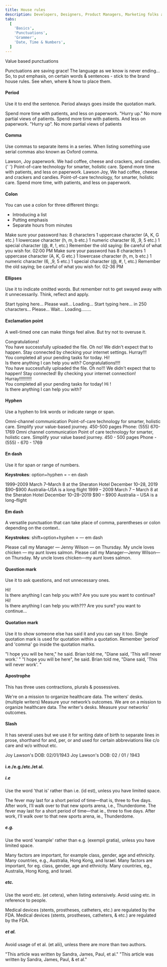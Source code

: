 ```yaml
---
title: House rules
description: Developers, Designers, Product Managers, Marketing folks and UX-ers you've got this! Use these tools to write creatively, effectively and brilliantly.
tabs:
  [
    'Basics',
    'Punctuations',
    'Grammer',
    'Date, Time & Numbers',
  ]
---
```


<Heading>Value based punctuations</Heading>

Punctuations are saving grace! The language as we know is never ending... So, to put emphasis, on certain words & sentences - stick to the brand house rules. See when, where & how to place them.

#### Period

Use it to end the sentence. Period always goes inside the quotation mark.

<Rules>
  <DOs>
    <InlineMessage>
      <IconWrapper>
        Spend more time with patients, and less on
        paperwork.
      </IconWrapper>
    </InlineMessage>
    <InlineMessage>
      <IconWrapper> "Hurry up." </IconWrapper>
    </InlineMessage>
    <InlineMessage>
      <IconWrapper>
        No more partial views of patients.
      </IconWrapper>
    </InlineMessage>
  </DOs>
  <DONTs>
    <InlineMessage>
      <IconWrapper iconType='error'>
        Spend more time with patients. And less on
        paperwork.
      </IconWrapper>
    </InlineMessage>
    <InlineMessage>
      <IconWrapper iconType='error'>
        "Hurry up”.
      </IconWrapper>
    </InlineMessage>
    <InlineMessage>
      <IconWrapper iconType='error'>
        No more partial views of patients
      </IconWrapper>
    </InlineMessage>
  </DONTs>
</Rules>
<br />

#### Comma

Use commas to separate items in a series. When listing something use serial commas also known as Oxford comma.

<Rules>
  <DOs>
    <InlineMessage>
      <IconWrapper>Lawson, Joy paperwork.</IconWrapper>
    </InlineMessage>
    <InlineMessage>
      <IconWrapper>
        We had coffee, cheese and crackers, and
        candies.{' '}
      </IconWrapper>
    </InlineMessage>
    <InlineMessage>
      <IconWrapper>
        Point-of-care technology for smarter, holistic care.
      </IconWrapper>
    </InlineMessage>
    <InlineMessage>
      <IconWrapper>
        Spend more time with patients, and less on
        paperwork.
      </IconWrapper>
    </InlineMessage>
  </DOs>
  <DONTs>
    <InlineMessage>
      <IconWrapper iconType='error'>
        Lawson Joy,
      </IconWrapper>
    </InlineMessage>
    <InlineMessage>
      <IconWrapper iconType='error'>
        We had coffee, cheese and crackers and candies.
      </IconWrapper>
    </InlineMessage>
    <InlineMessage>
      <IconWrapper iconType='error'>
        Point-of-care technology, for smarter, holistic
        care.
      </IconWrapper>
    </InlineMessage>
    <InlineMessage>
      <IconWrapper iconType='error'>
        Spend more time, with patients, and less on
        paperwork.
      </IconWrapper>
    </InlineMessage>
  </DONTs>
</Rules>
<br />

#### Colon

You can use a colon for three different things:

<ul>
  <li>Introducing a list</li>
  <li>Putting emphasis</li>
  <li>Separate hours from minutes</li>
</ul>

<Rules>
  <DOs>
    <InlineMessage>
      <IconWrapper>
        Make sure your password has: 8 characters 1
        uppercase character (A, K, G etc.) 1 lowercase
        character (h, m, b etc.) 1 numeric character (6, ,9,
        5 etc.) 1 special character (@, #, !, etc.)
      </IconWrapper>
    </InlineMessage>
    <InlineMessage>
      <IconWrapper>
        Remember the old saying: Be careful of what you wish
        for.
      </IconWrapper>
    </InlineMessage>
    <InlineMessage>
      <IconWrapper>02:00 PM</IconWrapper>
    </InlineMessage>
  </DOs>
  <DONTs>
    <InlineMessage>
      <IconWrapper iconType='error'>
        Make sure your password has 8 characters 1 uppercase
        character (A, K, G etc.) 1 lowercase character (h,
        m, b etc.) 1 numeric character (6, ,9, 5 etc.) 1
        special character (@, #, !, etc.)
      </IconWrapper>
    </InlineMessage>
    <InlineMessage>
      <IconWrapper iconType='error'>
        Remember the old saying; be careful of what you wish
        for.
      </IconWrapper>
    </InlineMessage>
    <InlineMessage>
      <IconWrapper iconType='error'>02-36 PM</IconWrapper>
    </InlineMessage>
  </DONTs>
</Rules>
<br />

#### Ellipses

Use it to indicate omitted words. But remember not to get swayed away with it unnecessarily. Think, reflect and apply.

<Rules>
  <DOs>
    <InlineMessage>
      <IconWrapper>Start typing here...</IconWrapper>
    </InlineMessage>
    <InlineMessage>
      <IconWrapper>Please wait...</IconWrapper>
    </InlineMessage>
    <InlineMessage>
      <IconWrapper>Loading...</IconWrapper>
    </InlineMessage>
  </DOs>
  <DONTs>
    <InlineMessage>
      <IconWrapper iconType='error'>
        Start typing here... in 250 characters...
      </IconWrapper>
    </InlineMessage>
    <InlineMessage>
      <IconWrapper iconType='error'>
        Please... Wait...
      </IconWrapper>
    </InlineMessage>
    <InlineMessage>
      <IconWrapper iconType='error'>
        Loading........
      </IconWrapper>
    </InlineMessage>
  </DONTs>
</Rules>
<br />

#### Exclamation point

A well-timed one can make things feel alive. But try not to overuse it.

<Rules>
  <DOs>
    <InlineMessage>
      <IconWrapper>
       Congratulations!
        <br />
      You have successfully uploaded the file.
      </IconWrapper>
    </InlineMessage>
    <InlineMessage>
      <IconWrapper>
        Oh no! We didn't expect that to happen.
        Stay connected by checking your internet settings.
      </IconWrapper>
    </InlineMessage>
    <InlineMessage>
      <IconWrapper>
        Hurray!!!
        <br />
        You completed all your pending tasks for today.
      </IconWrapper>
    </InlineMessage>
    <InlineMessage>
      <IconWrapper>
        Hi!
        <br />
        Is there anything I can help you with?</IconWrapper>
    </InlineMessage>

  </DOs>
  <DONTs>
    <InlineMessage>
      <IconWrapper iconType='error'>
        Congratulations!!!!
        <br />
        You have successfully uploaded the file.
      </IconWrapper>
    </InlineMessage>
    <InlineMessage>
      <IconWrapper iconType='error'>
       Oh no!!! We didn't expect that to happen! Stay connected! By checking your internet connection!
      </IconWrapper>
    </InlineMessage>
    <InlineMessage>
      <IconWrapper iconType='error'>
        Hurray!!!!!!!!!!
        <br />
        You completed all your pending tasks for today!
      </IconWrapper>
    </InlineMessage>
    <InlineMessage>
      <IconWrapper iconType='error'>
        Hi !
        <br />
        Is there anything I can help you with?
      </IconWrapper>
    </InlineMessage>
  </DONTs>
</Rules>
<br />

#### Hyphen

Use a hyphen to link words or indicate range or span.

<Rules>
  <DOs>
    <InlineMessage>
      <IconWrapper>Omni-channel communication</IconWrapper>
    </InlineMessage>
    <InlineMessage>
      <IconWrapper>
        Point-of-care technology for smarter, holistic care.
      </IconWrapper>
    </InlineMessage>
    <InlineMessage>
      <IconWrapper>
        Simplify your value-based journey.
      </IconWrapper>
    </InlineMessage>
    <InlineMessage>
      <IconWrapper>450-500 pages</IconWrapper>
    </InlineMessage>
    <InlineMessage>
      <IconWrapper>Phone: (555) 670-1769</IconWrapper>
    </InlineMessage>
  </DOs>
  <DONTs>
    <InlineMessage>
      <IconWrapper iconType='error'>
        Omni channel communication
      </IconWrapper>
    </InlineMessage>
    <InlineMessage>
      <IconWrapper iconType='error'>
        Point of care technology for smarter, holistic care.
      </IconWrapper>
    </InlineMessage>
    <InlineMessage>
      <IconWrapper iconType='error'>
        Simplify your value based journey.
      </IconWrapper>
    </InlineMessage>
    <InlineMessage>
      <IconWrapper iconType='error'>
        450 - 500 pages
      </IconWrapper>
    </InlineMessage>
    <InlineMessage>
      <IconWrapper iconType='error'>
        Phone - (555) - 670 - 1769
      </IconWrapper>
    </InlineMessage>
  </DONTs>
</Rules>
<br />

#### En dash

Use it for span or range of numbers.

<b>Keystrokes</b>: option+hyphen = – en dash

<Rules>
  <DOs>
    <InlineMessage>
      <IconWrapper>1999–2009</IconWrapper>
    </InlineMessage>
    <InlineMessage>
      <IconWrapper>
        March 7–March 8 at the Sheraton Hotel
      </IconWrapper>
    </InlineMessage>
    <InlineMessage>
      <IconWrapper>December 10–28, 2019</IconWrapper>
    </InlineMessage>
    <InlineMessage>
      <IconWrapper>$90–$900</IconWrapper>
    </InlineMessage>
    <InlineMessage>
      <IconWrapper>
        Australia–USA is a long flight
      </IconWrapper>
    </InlineMessage>
  </DOs>
  <DONTs>
    <InlineMessage>
      <IconWrapper iconType='error'>
        1999 – 2009
      </IconWrapper>
    </InlineMessage>
    <InlineMessage>
      <IconWrapper iconType='error'>
        March 7 – March 8 at the Sheraton Hotel
      </IconWrapper>
    </InlineMessage>
    <InlineMessage>
      <IconWrapper iconType='error'>
        December 10–28–2019
      </IconWrapper>
    </InlineMessage>
    <InlineMessage>
      <IconWrapper iconType='error'>$90 – $900</IconWrapper>
    </InlineMessage>
    <InlineMessage>
      <IconWrapper iconType='error'>
        Australia – USA is a long–flight
      </IconWrapper>
    </InlineMessage>
  </DONTs>
</Rules>
<br />

#### Em dash

A versatile punctuation that can take place of comma, parentheses or colon depending on the context..

<b>Keystrokes</b>: shift+option+hyphen = — em dash

<Rules>
  <DOs>
    <InlineMessage>
      <IconWrapper>
        Please call my Manager — Jenny Wilson — on Thursday.
      </IconWrapper>
    </InlineMessage>
    <InlineMessage>
      <IconWrapper>
        My uncle loves chicken — my aunt loves salmon.
      </IconWrapper>
    </InlineMessage>
  </DOs>
  <DONTs>
    <InlineMessage>
      <IconWrapper iconType='error'>
        Please call my Manager—Jenny Wilson—on Thursday.
      </IconWrapper>
    </InlineMessage>
    <InlineMessage>
      <IconWrapper iconType='error'>
        My uncle loves chicken—my aunt loves salmon.
      </IconWrapper>
    </InlineMessage>
  </DONTs>
</Rules>
<br />

#### Question mark

Use it to ask questions, and not unnecessary ones.

<Rules>
  <DOs>
    <InlineMessage>
      <IconWrapper>
        Hi!
        <br />
        Is there anything I can help you with?
      </IconWrapper>
    </InlineMessage>
    <InlineMessage>
      <IconWrapper>
        Are you sure you want to continue?
      </IconWrapper>
    </InlineMessage>
  </DOs>
  <DONTs>
    <InlineMessage>
      <IconWrapper iconType='error'>
        Hi!
        <br />
        Is there anything I can help you with???
      </IconWrapper>
    </InlineMessage>
    <InlineMessage>
      <IconWrapper iconType='error'>
        Are you sure? you want to continue...
      </IconWrapper>
    </InlineMessage>
  </DONTs>
</Rules>
<br />

#### Quotation mark

Use it to show someone else has said it and you can say it too. Single quotation mark is used for quotation within a quotation. Remember 'period' and 'comma' go inside the quotation marks.

<Rules>
  <DOs>
    <InlineMessage>
      <IconWrapper>
        "I hope you will be here," he said.
      </IconWrapper>
    </InlineMessage>
    <InlineMessage>
      <IconWrapper>
        Brian told me, "Diane said, 'This will never work.'
        "
      </IconWrapper>
    </InlineMessage>
  </DOs>
  <DONTs>
    <InlineMessage>
      <IconWrapper iconType='error'>
        "I hope you will be here", he said.
      </IconWrapper>
    </InlineMessage>
    <InlineMessage>
      <IconWrapper iconType='error'>
        Brian told me, "Diane said, 'This will never work'.
        "
      </IconWrapper>
    </InlineMessage>
  </DONTs>
</Rules>
<br />

#### Apostrophe

This has three uses contractions, plurals & possessives.

<Rules>
  <DOs>
    <InlineMessage>
      <IconWrapper>
        We're on a mission to organize healthcare data.
      </IconWrapper>
    </InlineMessage>
    <InlineMessage>
      <IconWrapper>
        The writers' desks. (multiple writers)
      </IconWrapper>
    </InlineMessage>
    <InlineMessage>
      <IconWrapper>
        Measure your network’s outcomes.
      </IconWrapper>
    </InlineMessage>
  </DOs>
  <DONTs>
    <InlineMessage>
      <IconWrapper iconType='error'>
        We are on a mission to organize healthcare data.
      </IconWrapper>
    </InlineMessage>
    <InlineMessage>
      <IconWrapper iconType='error'>
        The writer's desks.
      </IconWrapper>
    </InlineMessage>
    <InlineMessage>
      <IconWrapper iconType='error'>
        Measure your networks' outcomes.
      </IconWrapper>
    </InlineMessage>
  </DONTs>
</Rules>
<br />

#### Slash

It has several uses but we use it for writing date of birth to separate lines in prose, shorthand for and, per, or and used for certain abbreviations like c/o care and w/o without etc.

<Rules>
  <DOs>
    <InlineMessage>
      <IconWrapper>
        Joy Lawson's DOB: 02/01/1943
      </IconWrapper>
    </InlineMessage>
  </DOs>
  <DONTs>
    <InlineMessage>
      <IconWrapper iconType='error'>
        Joy Lawson's DOB: 02 / 01 / 1943
      </IconWrapper>
    </InlineMessage>
  </DONTs>
</Rules>
<br />

#### i.e./e.g./etc./et al.

##### i.e

Use the word 'that is' rather than i.e. (id est), unless you have limited space.

<Rules>
  <DOs>
    <InlineMessage>
      <IconWrapper>
        The fever may last for a short period of time—that
        is, three to five days.
      </IconWrapper>
    </InlineMessage>
    <InlineMessage>
      <IconWrapper>
        After work, I’ll walk over to that new sports arena,
        i.e., Thunderdome.
      </IconWrapper>
    </InlineMessage>
  </DOs>
  <DONTs>
    <InlineMessage>
      <IconWrapper iconType='error'>
        The fever may last for a short period of time—that
        ie., three to five days.
      </IconWrapper>
    </InlineMessage>
    <InlineMessage>
      <IconWrapper iconType='error'>
        After work, I’ll walk over to that new sports arena,
        ie., Thunderdome.
      </IconWrapper>
    </InlineMessage>
  </DONTs>
</Rules>
<br />

##### e.g.

Use the word 'example' rather than e.g. (exempli gratia), unless you have limited space.

<Rules>
  <DOs>
    <InlineMessage>
      <IconWrapper>
        Many factors are important, for example class,
        gender, age and ethnicity.
      </IconWrapper>
    </InlineMessage>
    <InlineMessage>
      <IconWrapper>
        Many countries, e.g., Australia, Hong Kong, and
        Israel.
      </IconWrapper>
    </InlineMessage>
  </DOs>
  <DONTs>
    <InlineMessage>
      <IconWrapper iconType='error'>
        Many factors are important, for eg. class, gender,
        age and ethnicity.
      </IconWrapper>
    </InlineMessage>
    <InlineMessage>
      <IconWrapper iconType='error'>
        Many countries, eg., Australia, Hong Kong, and
        Israel.
      </IconWrapper>
    </InlineMessage>
  </DONTs>
</Rules>
<br />

##### etc.

Use the word etc. (et cetera), when listing extensively. Avoid using etc. in reference to people.

<Rules>
  <DOs>
    <InlineMessage>
      <IconWrapper>
        Medical devices (stents, prostheses, catheters,
        etc.) are regulated by the FDA.
      </IconWrapper>
    </InlineMessage>
  </DOs>
  <DONTs>
    <InlineMessage>
      <IconWrapper iconType='error'>
        Medical devices (stents, prostheses, catheters, &
        etc.) are regulated by the FDA.
      </IconWrapper>
    </InlineMessage>
  </DONTs>
</Rules>
<br />

##### et al.

Avoid usage of et al. (et alii), unless there are more than two authors.

<Rules>
  <DOs>
    <InlineMessage>
      <IconWrapper>
        "This article was written by Sandra, James, Paul, et
        al."
      </IconWrapper>
    </InlineMessage>
  </DOs>
  <DONTs>
    <InlineMessage>
      <IconWrapper iconType='error'>
        "This article was written by Sandra, James, Paul, &
        et al."
      </IconWrapper>
    </InlineMessage>
  </DONTs>
</Rules>
<br />
